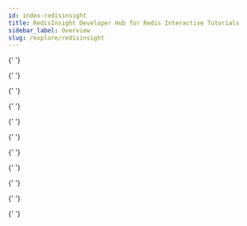 ```yaml
---
id: index-redisinsight
title: RedisInsight Developer Hub for Redis Interactive Tutorials
sidebar_label: Overview
slug: /explore/redisinsight
---
```



<div class="row">

{' '}

<div class="col">
  <RedisCard
    title="New to RedisInsight"
    imgPath="redisinsight.png"
    description="Getting started with RedisInsight"
    preview="redisinsight.png"
    page="/explore/redisinsight/getting-started"
  />
</div>

{' '}

<div class="col">
  <RedisCard
    title="RedisInsight Browser Visualization Tutorial"
    imgPath="redisinsight.png"
    description="Visualize Redis database keys using the RedisInsight Browser Tool"
    preview="redisinsight.png"
    page="/explore/redisinsight/browser"
  />
</div>

 <div class="col">
    <RedisCard
        title="How To Use The RedisInsight Slowlog Debugging Tool"
        description="Debug Redis using the RedisInsight Slowlog Debugging Tool"
        page="/explore/redisinsight/slowlog"
        />
 </div>
</div>
<div class="row">

{' '}

<div class="col">
  <RedisCard
    title="RedisInsight Memory Analyzer Tutorial"
    description="Optimize & Analyze Redis using the RedisInsight Memory Analyzer Tool"
    page="/explore/redisinsight/memoryanalyzer"
  />
</div>

{' '}

<div class="col">
  <RedisCard
    title="How To Use The RedisInsight Cluster Management Tool"
    imgPath="redisinsight.png"
    description="Manage Your Redis Cluster using the RedisInsight Cluster Management Tool"
    preview="redisinsight.png"
    page="/explore/redisinsight/cluster"
  />
</div>

{' '}

<div class="col">
  <RedisCard
    title="RedisInsight For Redis Streams Tutorial"
    imgPath="redisinsight.png"
    description="Use Redis Streams Consumer Groups with RedisInsight"
    preview="redisinsight.png"
    page="/explore/redisinsight/streams"
  />
</div>

</div>

 <div class="row">

{' '}

<div class="col">
  <RedisCard
    title="How To Use The RedisInsight Profiler Tool"
    description="Analyze Your Redis Commands Using The Monitor Command"
    page="/explore/redisinsight/profiler"
  />
</div>

{' '}

<div class="col">
  <RedisCard
    title="RedisGraph Browser Visualization Tutorial"
    imgPath=""
    description="Query, Visualize and Manipulate Graphs using the RedisGraph Browser Visualization Tool"
    preview="redisinsight.png"
    page="/explore/redisinsight/redisgraph"
  />
</div>

{' '}

<div class="col">
  <RedisCard
    title="How To Use The RedisGears Browser Tool"
    imgPath="redisinsight.png"
    description="Write Your Serverless Redis function using the RedisGears Browser Tool"
    preview="redisinsight.png"
    page="/explore/redisinsight/redisgears"
  />
</div>

</div>

 <div class="row">

{' '}

<div class="col">
  <RedisCard
    title="RedisTimeSeries Data Management Tutorial"
    description="Manage Redis time-series data using the RedisTimeSeries Browser Tool"
    page="/explore/redisinsight/redistimeseries"
  />
</div>

{' '}

<div class="col">
  <RedisCard
    title="How To Use The RediSearch Browser Tool"
    imgPath=""
    description="Perform Database Search and Analytics using the RediSearch Browser Tool"
    preview="redisinsight.png"
    page="/explore/redisinsight/redisearch"
  />
</div>

{' '}

<div class="col">
  <RedisCard
    title="Elasticache Auto Discovery Using RedisInsight Tutorial"
    imgPath=""
    description="Utilize Elasticache Auto Discovery For Redis with RedisInsight"
    preview="redisinsight.png"
    page="/explore/redisinsight/autodiscover"
  />
</div>

</div>
